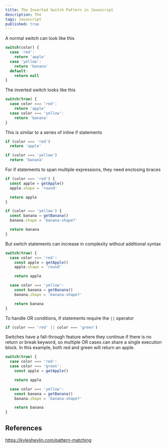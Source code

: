 ```yaml
---
title: The Inverted Switch Pattern in Javascript
description: The
tags: Javascript
published: true
---
```


A normal switch can look like this
```js numbered
switch(color) {
  case 'red':
    return 'apple'
  case 'yellow':
    return 'banana'
  default:
    return null
}
```

The inverted switch looks like this
```js numbered
switch(true) {
  case color === 'red':
    return 'apple'
  case color === 'yellow':
    return 'banana'
}
```

This is similar to a series of inline if statements
```js numbered
if (color === 'red')
  return 'apple'

if (color === 'yellow')
  return 'banana'
```

For if statements to span multiple expressions, they need enclosing braces
```js numbered
if (color === 'red') {
  const apple = getApple()
  apple.shape = 'round'

  return apple
}

if (color === 'yellow') {
  const banana = getBanana()
  banana.shape = 'banana-shape?'

  return banana
}
```

But switch statements can increase in complexity without additional syntax
```js numbered
switch(true) {
  case color === 'red':
    const apple = getApple()
    apple.shape = 'round'

    return apple

  case color === 'yellow':
    const banana = getBanana()
    banana.shape = 'banana-shape?'

    return banana
}
```

To handle OR conditions, if statements require the `||` operator
```js numbered
if (color === 'red' || color === 'green')
```

Switches have a fall-through feature where they continue if there is no return or break keyword, so multiple OR cases can share a single execution block. In this example, both red and green will return an apple.
```js numbered
switch(true) {
  case color === 'red':
  case color === 'green':
    const apple = getApple()

    return apple

  case color === 'yellow':
    const banana = getBanana()
    banana.shape = 'banana-shape?'

    return banana
}
```
    
## References

https://kyleshevlin.com/pattern-matching
